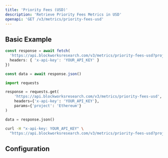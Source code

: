 ```yaml
---
title: 'Priority Fees (USD)'
description: 'Retrieve Priority Fees Metrics in USD'
openapi: 'GET /v3/metrics/priority-fees-usd'
---
```



<Endpoint method="GET" path="/v3/metrics/priority-fees-usd" />

## Basic Example

<CodeGroup>

```typescript TypeScript
const response = await fetch(
  'https://api.blockworksresearch.com/v3/metrics/priority-fees-usd?project=Ethereum', {
  headers: { 'x-api-key': 'YOUR_API_KEY' }
})

const data = await response.json()
```

```python Python
import requests

response = requests.get(
    'https://api.blockworksresearch.com/v3/metrics/priority-fees-usd',
    headers={'x-api-key': 'YOUR_API_KEY'},
    params={'project': 'Ethereum'}
)

data = response.json()
```

```bash cURL
curl -H "x-api-key: YOUR_API_KEY" \
  "https://api.blockworksresearch.com/v3/metrics/priority-fees-usd?project=Ethereum"
```

</CodeGroup>


<GenericResponse />

## Configuration

<QueryParams />